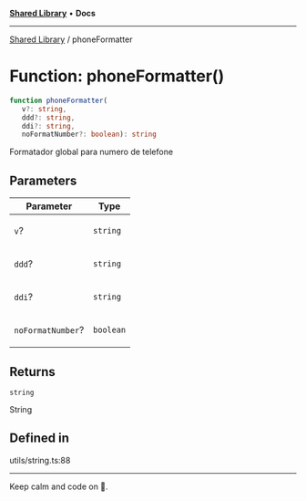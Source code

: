 
<Meta title="Libs/Shared/functions/phoneFormatter" />



[**Shared Library**](/?path=/docs/libs-shared-overview--page) • **Docs**

***

[Shared Library](/?path=/docs/libs-shared-overview--page) / phoneFormatter

# Function: phoneFormatter()

```ts
function phoneFormatter(
   v?: string, 
   ddd?: string, 
   ddi?: string, 
   noFormatNumber?: boolean): string
```

Formatador global para numero de telefone

## Parameters

<table>
<thead>
<tr>
<th>Parameter</th>
<th>Type</th>
</tr>
</thead>
<tbody>
<tr>
<td>

`v`?

</td>
<td>

`string`

</td>
</tr>
<tr>
<td>

`ddd`?

</td>
<td>

`string`

</td>
</tr>
<tr>
<td>

`ddi`?

</td>
<td>

`string`

</td>
</tr>
<tr>
<td>

`noFormatNumber`?

</td>
<td>

`boolean`

</td>
</tr>
</tbody>
</table>

## Returns

`string`

String

## Defined in

utils/string.ts:88


***

Keep calm and code on 🤘.